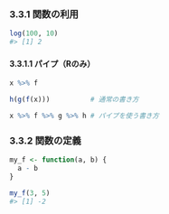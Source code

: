 ### 3.3.1 関数の利用

```r
log(100, 10)
#> [1] 2
```

#### 3.3.1.1 パイプ（Rのみ）

```r
x %>% f
```

```r
h(g(f(x)))          # 通常の書き方

x %>% f %>% g %>% h # パイプを使う書き方
```

### 3.3.2 関数の定義

```r
my_f <- function(a, b) {
  a - b
}
```

```r
my_f(3, 5)
#> [1] -2
```

